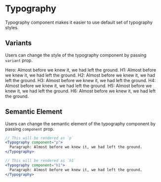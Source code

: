 
<Meta title="Typography" component={Typography} />


# Typography

Typography component makes it easier to use default set of typography styles.

## Variants

Users can change the style of the typography component by passing `variant` prop.

<Canvas>
  <Typography variant="hero">
    Hero: Almost before we knew it, we had left the ground.
  </Typography>
  <Typography variant="h1">
    H1: Almost before we knew it, we had left the ground.
  </Typography>
  <Typography variant="h2">
    H2: Almost before we knew it, we had left the ground.
  </Typography>
  <Typography variant="h3">
    H3: Almost before we knew it, we had left the ground.
  </Typography>
  <Typography variant="h4">
    H4: Almost before we knew it, we had left the ground.
  </Typography>
  <Typography variant="h5">
    H5: Almost before we knew it, we had left the ground.
  </Typography>
  <Typography variant="h6">
    H6: Almost before we knew it, we had left the ground.
  </Typography>
</Canvas>

## Semantic Element

Users can change the semantic element of the typography component by passing `component` prop.

```jsx
// This will be rendered as `p`
<Typography component="p">
  Paragraph: Almost before we knew it, we had left the ground.
</Typography>

// This will be rendered as `h1`
<Typography component="h1">
  Paragraph: Almost before we knew it, we had left the ground.
</Typography>
```
